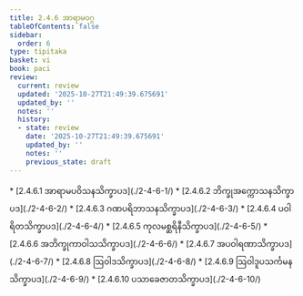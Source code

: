 ```yaml
---
title: 2.4.6 အာရာမဝဂ္ဂ
tableOfContents: false
sidebar:
  order: 6
type: tipitaka
basket: vi
book: paci
review:
  current: review
  updated: '2025-10-27T21:49:39.675691'
  updated_by: ''
  notes: ''
  history:
  - state: review
    date: '2025-10-27T21:49:39.675691'
    updated_by: ''
    notes: ''
    previous_state: draft
---
```



<ReviewStatus review={frontmatter.review} showDetails={true} />

<HypothesisAnnotation frontmatter={frontmatter} />

<DynamicBreadcrumb />



<TableOfContents book="paci" section="2.4.6">
* [2.4.6.1 အာရာမပဝိသနသိက္ခာပဒ](./2-4-6-1/)
* [2.4.6.2 ဘိက္ခုအက္ကောသနသိက္ခာပဒ](./2-4-6-2/)
* [2.4.6.3 ဂဏပရိဘာသနသိက္ခာပဒ](./2-4-6-3/)
* [2.4.6.4 ပဝါရိတသိက္ခာပဒ](./2-4-6-4/)
* [2.4.6.5 ကုလမစ္ဆရိနီသိက္ခာပဒ](./2-4-6-5/)
* [2.4.6.6 အဘိက္ခုကာဝါသသိက္ခာပဒ](./2-4-6-6/)
* [2.4.6.7 အပဝါရဏာသိက္ခာပဒ](./2-4-6-7/)
* [2.4.6.8 ဩဝါဒသိက္ခာပဒ](./2-4-6-8/)
* [2.4.6.9 ဩဝါဒူပသင်္ကမနသိက္ခာပဒ](./2-4-6-9/)
* [2.4.6.10 ပသာခေဇာတသိက္ခာပဒ](./2-4-6-10/)
</TableOfContents>